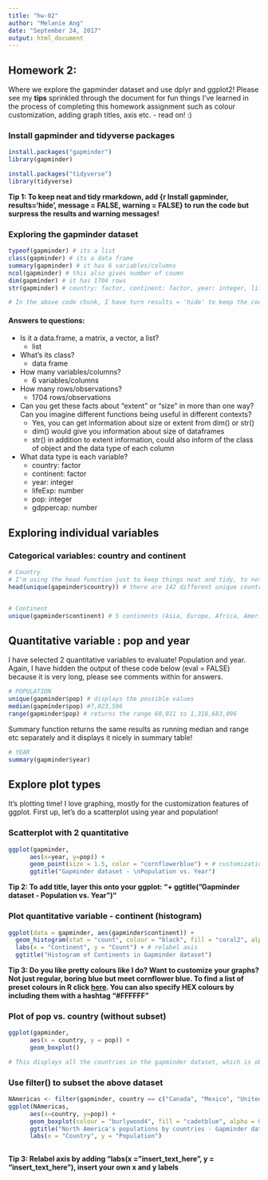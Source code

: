 ```yaml
---
title: "hw-02"
author: "Melanie Ang"
date: "September 24, 2017"
output: html_document
---
```


## Homework 2:
Where we explore the gapminder dataset and use dplyr and ggplot2!
Please see my **tips** sprinkled through the document for fun things I've learned in the process of completing this homework assignment such as colour customization, adding graph titles, axis etc. - read on! :)

### Install gapminder and tidyverse packages
```r
install.packages("gapminder")
library(gapminder)
```

```r
install.packages("tidyverse")
library(tidyverse)
```

**Tip 1: To keep neat and tidy rmarkdown, add {r Install gapminder, results='hide', message = FALSE, warning = FALSE} to run the code but surpress the results and warning messages!**

### Exploring the gapminder dataset

```r
typeof(gapminder) # its a list
class(gapminder) # its a data frame
summary(gapminder) # it has 6 variables/columns
ncol(gapminder) # this also gives number of coumn
dim(gapminder) # it has 1704 rows
str(gapminder) # country: factor, continent: factor, year: integer, lifeExp: number, pop: integer, gdppercap: number

# In the above code chunk, I have turn results = 'hide' to keep the code neat and not display the results. See comments and below for answers.
```

#### Answers to questions:
* Is it a data.frame, a matrix, a vector, a list?
    + list
* What’s its class?
    + data frame
* How many variables/columns?
    + 6 variables/columns  
* How many rows/observations?
    + 1704 rows/observations
* Can you get these facts about “extent” or “size” in more than one way? Can you imagine different functions being useful in different contexts?
    + Yes, you can get information about size or extent from dim() or str()
    + dim() would give you information about size of dataframes
    + str() in addition to extent information, could also inform of the class of object and the data type of each column
* What data type is each variable?
    + country: factor
    + continent: factor
    + year: integer
    + lifeExp: number
    + pop: integer
    + gdppercap: number

## Exploring individual variables

### Categorical variables: country and continent
```r
# Country
# I'm using the head function just to keep things neat and tidy, to not list all 142 countries!
head(unique(gapminder$country)) # there are 142 different unique countries


# Continent
unique(gapminder$continent) # 5 continents (Asia, Europe, Africa, America, Oceania)

```

## Quantitative variable : pop and year
I have selected 2 quantitative variables to evaluate! Population and year. Again, I have hidden the output of these code below (eval = FALSE) because it is very long, please see comments within for answers.

```r
# POPULATION
unique(gapminder$pop) # displays the possible values
median(gapminder$pop) #7,023,596
range(gapminder$pop) # returns the range 60,011 to 1,318,683,096
```

Summary function returns the same results as running median and range etc separately and it displays it nicely in summary table!
```r
# YEAR
summary(gapminder$year)

```

## Explore plot types

It's plotting time! I love graphing, mostly for the customization features of ggplot. First up, let's do a scatterplot using year and population!

### Scatterplot with 2 quantitative


```r
ggplot(gapminder, 
      aes(x=year, y=pop)) +
      geom_point(size = 1.5, color = "cornflowerblue") + # customization
      ggtitle("Gapminder dataset - \nPopulation vs. Year")
```

**Tip 2: To add title, layer this onto your ggplot: "+ ggtitle("Gapminder dataset - Population vs. Year")"**

### Plot quantitative variable - continent (histogram)


```r
ggplot(data = gapminder, aes(gapminder$continent)) + 
  geom_histogram(stat = "count", colour = "black", fill = "coral2", alpha = 0.2) +
  labs(x = "Continent", y = "Count") + # relabel axis 
  ggtitle("Histogram of Continents in Gapminder dataset")

```
**Tip 3: Do you like pretty colours like I do? Want to customize your graphs? Not just regular, boring blue but meet cornflower blue. To find a list of preset colours in R click [here](http://www.stat.columbia.edu/~tzheng/files/Rcolor.pdf). You can also specify HEX colours by including them with a hashtag "#FFFFFF"**


### Plot of pop vs. country (without subset)
```r

ggplot(gapminder,
      aes(x = country, y = pop)) +
      geom_boxplot()

# This displays all the countries in the gapminder dataset, which is obviously too many to effectively display in boxplots. In the following step, I use the filter function to subset the data to plot
```

### Use filter() to subset the above dataset

```r

NAmericas <- filter(gapminder, country == c("Canada", "Mexico", "United States"))
ggplot(NAmericas,
      aes(x=country, y=pop)) +
      geom_boxplot(colour = "burlywood4", fill = "cadetblue", alpha = 0.5) + #making pretty graphs via fill, line and transparency customization
      ggtitle("North America's populations by countries - Gapminder dataset") +
      labs(x = "Country", y = "Population")
      

```

**Tip 3: Relabel axis by adding "labs(x = "insert_text_here", y = "insert_text_here"), insert your own x and y labels**

```r

```

